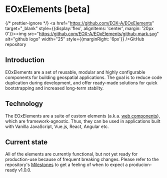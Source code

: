 # EOxElements [beta]

{/* prettier-ignore */}
<a href="https://github.com/EOX-A/EOxElements" target="_blank" style={{display:'flex', alignItems: 'center', margin: '20px 0'}}><img src="https://github.com/EOX-A/EOxElements/github-mark.svg" alt="github logo" width="25" style={{marginRight: '6px'}} />GitHub repository</a>

## Introduction

EOxElements are a set of reusable, modular and highly configurable components for building geospatial applications.
The goal is to reduce code duplication during development, and offer ready-made solutions for quick bootstrapping and
increased long-term stabilty.

## Technology

The EOxElements are a suite of custom elements (a.k.a. [web components](https://www.webcomponents.org/introduction)), which are framework-agnostic.
Thus, they can be used in applications built with Vanilla JavaScript, Vue.js, React, Angular etc.

## Current state

All of the elements are currently functional, but not yet ready for production-use because of frequent breaking changes.
Please refer to the repository's [Milestones](https://github.com/EOX-A/EOxElements/milestones) to get a feeling of when to expect a producion-ready v1.0.0.
